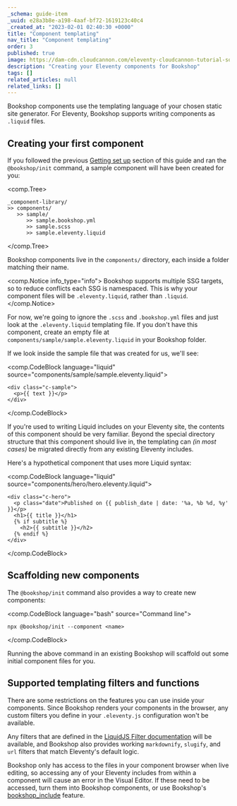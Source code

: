 ```yaml
---
_schema: guide-item
_uuid: e28a3b8e-a198-4aaf-bf72-1619123c40c4
_created_at: "2023-02-01 02:40:30 +0000"
title: "Component templating"
nav_title: "Component templating"
order: 3
published: true
image: https://dam-cdn.cloudcannon.com/eleventy-cloudcannon-tutorial-social.png
description: "Creating your Eleventy components for Bookshop"
tags: []
related_articles: null
related_links: []
---
```


Bookshop components use the templating language of your chosen static site generator.
For Eleventy, Bookshop supports writing components as `.liquid` files.

## Creating your first component

If you followed the previous [Getting set up](/documentation/guides/bookshop-eleventy-guide/getting-set-up/) section of this guide
and ran the `@bookshop/init` command, a sample component will have been created for you:

<comp.Tree>
```
_component-library/
>> components/
   >> sample/
      >> sample.bookshop.yml
      >> sample.scss
      >> sample.eleventy.liquid
```
</comp.Tree>

Bookshop components live in the `components/` directory, each inside a folder matching their name.

<comp.Notice info_type="info">
  Bookshop supports multiple SSG targets, so to reduce conflicts each SSG is namespaced. This is why your component files will
  be `.eleventy.liquid`, rather than `.liquid`.
</comp.Notice>

For now, we're going to ignore the `.scss` and `.bookshop.yml` files and just look at the `.eleventy.liquid` templating file.
If you don't have this component, create an empty file at `components/sample/sample.eleventy.liquid` in your Bookshop folder.

If we look inside the sample file that was created for us, we'll see:

<comp.CodeBlock language="liquid" source="components/sample/sample.eleventy.liquid">
```
<div class="c-sample">
  <p>{{ text }}</p>
</div>
```
</comp.CodeBlock>

If you're used to writing Liquid includes on your Eleventy site, the contents of this component should be very familiar.
Beyond the special directory structure that this component should live in, the templating can _(in most cases)_ be migrated directly
from any existing Eleventy includes.

Here's a hypothetical component that uses more Liquid syntax:

<comp.CodeBlock language="liquid" source="components/hero/hero.eleventy.liquid">
```
<div class="c-hero">
  <p class="date">Published on {{ publish_date | date: '%a, %b %d, %y' }}</p>
  <h1>{{ title }}</h1>
  {% if subtitle %}
    <h2>{{ subtitle }}</h2>
  {% endif %}
</div>
```
</comp.CodeBlock>

## Scaffolding new components

The `@bookshop/init` command also provides a way to create new components:

<comp.CodeBlock language="bash" source="Command line">
```
npx @bookshop/init --component <name>
```
</comp.CodeBlock>

Running the above command in an existing Bookshop will scaffold out some initial component files for you.

## Supported templating filters and functions

There are some restrictions on the features you can use inside your components.
Since Bookshop renders your components in the browser, any custom filters you define in your `.eleventy.js`
configuration won't be available. 

Any filters that are defined in the [LiquidJS Filter documentation](https://liquidjs.com/filters/overview.html) will be available,
and Bookshop also provides working `markdownify`, `slugify`, and `url` filters that match Eleventy's default logic.

Bookshop only has access to the files in your component browser when live editing, so accessing any of your
Eleventy includes from within a component will cause an error in the Visual Editor. If these need to be accessed,
turn them into Bookshop components, or use Bookshop's [bookshop_include](/TODO) feature.
